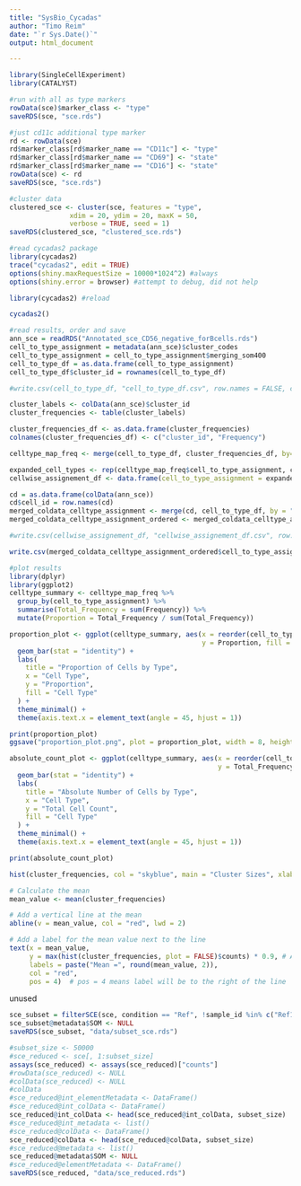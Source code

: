 ```yaml
---
title: "SysBio_Cycadas"
author: "Timo Reim"
date: "`r Sys.Date()`"
output: html_document

---
```



```r
library(SingleCellExperiment)
library(CATALYST)
```


```r
#run with all as type markers
rowData(sce)$marker_class <- "type"
saveRDS(sce, "sce.rds")
```

```r
#just cd11c additional type marker
rd <- rowData(sce)
rd$marker_class[rd$marker_name == "CD11c"] <- "type"
rd$marker_class[rd$marker_name == "CD69"] <- "state"
rd$marker_class[rd$marker_name == "CD16"] <- "state"
rowData(sce) <- rd
saveRDS(sce, "sce.rds")
```


```r
#cluster data
clustered_sce <- cluster(sce, features = "type",   
               xdim = 20, ydim = 20, maxK = 50, 
               verbose = TRUE, seed = 1)
saveRDS(clustered_sce, "clustered_sce.rds")
```


```r
#read cycadas2 package
library(cycadas2)
trace("cycadas2", edit = TRUE)
options(shiny.maxRequestSize = 10000*1024^2) #always
options(shiny.error = browser) #attempt to debug, did not help
```


```r
library(cycadas2) #reload
```

```r
cycadas2()
```

```r
#read results, order and save
ann_sce = readRDS("Annotated_sce_CD56_negative_forBcells.rds")
cell_to_type_assignment = metadata(ann_sce)$cluster_codes
cell_to_type_assignment = cell_to_type_assignment$merging_som400
cell_to_type_df = as.data.frame(cell_to_type_assignment)
cell_to_type_df$cluster_id = rownames(cell_to_type_df)

#write.csv(cell_to_type_df, "cell_to_type_df.csv", row.names = FALSE, col.names = FALSE)

cluster_labels <- colData(ann_sce)$cluster_id
cluster_frequencies <- table(cluster_labels)

cluster_frequencies_df <- as.data.frame(cluster_frequencies)
colnames(cluster_frequencies_df) <- c("cluster_id", "Frequency")

celltype_map_freq <- merge(cell_to_type_df, cluster_frequencies_df, by= "cluster_id")

expanded_cell_types <- rep(celltype_map_freq$cell_to_type_assignment, celltype_map_freq$Frequency)
cellwise_assignement_df <- data.frame(cell_to_type_assignment = expanded_cell_types)

cd = as.data.frame(colData(ann_sce))
cd$cell_id = row.names(cd)
merged_coldata_celltype_assignment <- merge(cd, cell_to_type_df, by = "cluster_id", all.x = TRUE, sort = FALSE)
merged_coldata_celltype_assignment_ordered <- merged_coldata_celltype_assignment[order(as.numeric(as.character(merged_coldata_celltype_assignment$cell_id))),]

#write.csv(cellwise_assignement_df, "cellwise_assignement_df.csv", row.names = FALSE, col.names = FALSE)
```

```r
write.csv(merged_coldata_celltype_assignment_ordered$cell_to_type_assignment, "cellwise_assignement_df_ordered_CD56-.csv", row.names = FALSE, col.names = FALSE)
```


```r
#plot results
library(dplyr)
library(ggplot2)
celltype_summary <- celltype_map_freq %>%
  group_by(cell_to_type_assignment) %>%
  summarise(Total_Frequency = sum(Frequency)) %>%
  mutate(Proportion = Total_Frequency / sum(Total_Frequency))

proportion_plot <- ggplot(celltype_summary, aes(x = reorder(cell_to_type_assignment, -Proportion), 
                                                y = Proportion, fill = cell_to_type_assignment)) +
  geom_bar(stat = "identity") +
  labs(
    title = "Proportion of Cells by Type",
    x = "Cell Type",
    y = "Proportion",
    fill = "Cell Type"
  ) +
  theme_minimal() +
  theme(axis.text.x = element_text(angle = 45, hjust = 1))

print(proportion_plot)
ggsave("proportion_plot.png", plot = proportion_plot, width = 8, height = 6, dpi = 300)
```

```r
absolute_count_plot <- ggplot(celltype_summary, aes(x = reorder(cell_to_type_assignment, -Total_Frequency), 
                                                    y = Total_Frequency, fill = cell_to_type_assignment)) +
  geom_bar(stat = "identity") +
  labs(
    title = "Absolute Number of Cells by Type",
    x = "Cell Type",
    y = "Total Cell Count",
    fill = "Cell Type"
  ) +
  theme_minimal() +
  theme(axis.text.x = element_text(angle = 45, hjust = 1))

print(absolute_count_plot)
```


```r
hist(cluster_frequencies, col = "skyblue", main = "Cluster Sizes", xlab = "Cells per cluster")

# Calculate the mean
mean_value <- mean(cluster_frequencies)

# Add a vertical line at the mean
abline(v = mean_value, col = "red", lwd = 2)

# Add a label for the mean value next to the line
text(x = mean_value, 
     y = max(hist(cluster_frequencies, plot = FALSE)$counts) * 0.9, # Adjust height
     labels = paste("Mean =", round(mean_value, 2)),
     col = "red",
     pos = 4)  # pos = 4 means label will be to the right of the line

```


unused
```r
sce_subset = filterSCE(sce, condition == "Ref", !sample_id %in% c("Ref1","Ref2","Ref3","Ref4","Ref5", "Ref7", "BCRXL1","BCRXL2","BCRXL3","BCRXL4"))
sce_subset@metadata$SOM <- NULL
saveRDS(sce_subset, "data/subset_sce.rds")
```
```r
#subset_size <- 50000
#sce_reduced <- sce[, 1:subset_size]
assays(sce_reduced) <- assays(sce_reduced)["counts"]
#rowData(sce_reduced) <- NULL
#colData(sce_reduced) <- NULL
#colData
#sce_reduced@int_elementMetadata <- DataFrame()
#sce_reduced@int_colData <- DataFrame()
sce_reduced@int_colData <- head(sce_reduced@int_colData, subset_size)
#sce_reduced@int_metadata <- list()
#sce_reduced@colData <- DataFrame()
sce_reduced@colData <- head(sce_reduced@colData, subset_size)
#sce_reduced@metadata <- list()
sce_reduced@metadata$SOM <- NULL
#sce_reduced@elementMetadata <- DataFrame()
saveRDS(sce_reduced, "data/sce_reduced.rds")
```

